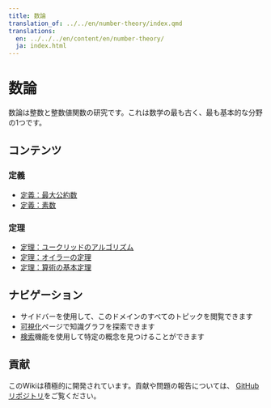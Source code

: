 ```yaml
---
title: 数論
translation_of: ../../en/number-theory/index.qmd
translations:
  en: ../../../en/content/en/number-theory/
  ja: index.html
---
```


# 数論

数論は整数と整数値関数の研究です。これは数学の最も古く、最も基本的な分野の1つです。

## コンテンツ

### 定義

- [定義：最大公約数](def-gcd.qmd)
- [定義：素数](def-prime.qmd)

### 定理

- [定理：ユークリッドのアルゴリズム](thm-euclidean-algorithm.qmd)
- [定理：オイラーの定理](thm-euler.qmd)
- [定理：算術の基本定理](thm-fundamental-arithmetic.qmd)

## ナビゲーション

- サイドバーを使用して、このドメインのすべてのトピックを閲覧できます
- [可視化](../../visualizations-ja.html)ページで知識グラフを探索できます
- [検索](../../search-ja.html)機能を使用して特定の概念を見つけることができます

## 貢献

このWikiは積極的に開発されています。貢献や問題の報告については、
[GitHubリポジトリ](https://github.com/RK0429/ModernMath)をご覧ください。
